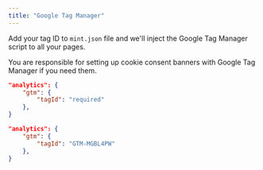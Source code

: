 ```yaml
---
title: "Google Tag Manager"
---
```


Add your tag ID to `mint.json` file and we'll inject the Google Tag Manager script to all your pages.

You are responsible for setting up cookie consent banners with Google Tag Manager if you need them.

<CodeGroup>

```json Analytics options in mint.json
"analytics": {
    "gtm": {
        "tagId": "required"
    },
}
```

```json Example
"analytics": {
    "gtm": {
        "tagId": "GTM-MGBL4PW"
    },
}
```

</CodeGroup>
